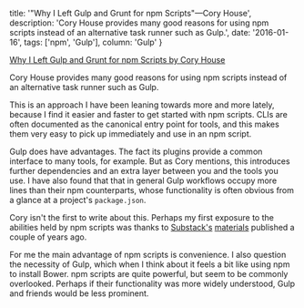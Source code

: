   title: '"Why I Left Gulp and Grunt for npm Scripts"—Cory House',
  description: 'Cory House provides many good reasons for using npm scripts instead of an alternative task runner such as Gulp.',
  date: '2016-01-16',
  tags: ['npm', 'Gulp'],
  column: 'Gulp'
}

[Why I Left Gulp and Grunt for npm Scripts by Cory House](https://medium.com/@housecor/why-i-left-gulp-and-grunt-for-npm-scripts-3d6853dd22b8#.92bmkrbta)

Cory House provides many good reasons for using npm scripts instead of an alternative task runner such as Gulp.

This is an approach I have been leaning towards more and more lately, because I find it easier and faster to get started with npm scripts. CLIs are often documented as the canonical entry point for tools, and this makes them very easy to pick up immediately and use in an npm script.

Gulp does have advantages. The fact its plugins provide a common interface to many tools, for example. But as Cory mentions, this introduces further dependencies and an extra layer between you and the tools you use. I have also found that that in general Gulp workflows occupy more lines than their npm counterparts, whose functionality is often obvious from a glance at a project's `package.json`.

Cory isn't the first to write about this. Perhaps my first exposure to the abilities held by npm scripts was thanks to [Substack's](http://substack.net/task_automation_with_npm_run) [materials](https://gist.github.com/substack/8313379) published a couple of years ago.

For me the main advantage of npm scripts is convenience. I also question the necessity of Gulp, which when I think about it feels a bit like using npm to install Bower. npm scripts are quite powerful, but seem to be commonly overlooked. Perhaps if their functionality was more widely understood, Gulp and friends would be less prominent.
